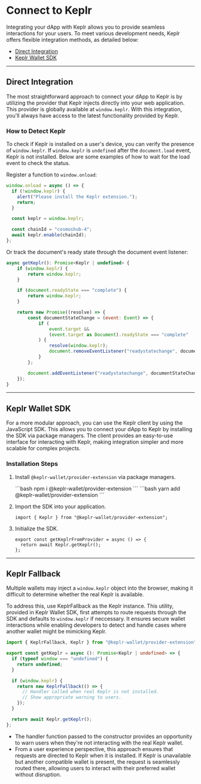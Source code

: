 
# Connect to Keplr

Integrating your dApp with Keplr allows you to provide seamless interactions for your users. To meet various development needs, Keplr offers flexible integration methods, as detailed below:

- [Direct Integration](#direct-integration)
- [Keplr Wallet SDK](#keplr-wallet-sdk)

---

## Direct Integration

The most straightforward approach to connect your dApp to Keplr is by utilizing the provider that Keplr injects directly into your web application. This provider is globally available at `window.keplr`. With this integration, you'll always have access to the latest functionality provided by Keplr.

### How to Detect Keplr

To check if Keplr is installed on a user's device, you can verify the presence of `window.keplr`. If `window.keplr` is `undefined` after the `document.load` event, Keplr is not installed. Below are some examples of how to wait for the load event to check the status.

Register a function to `window.onload`:

```javascript
window.onload = async () => {
  if (!window.keplr) {
    alert("Please install the Keplr extension.");
    return;
  }

  const keplr = window.keplr;

  const chainId = "cosmoshub-4";
  await keplr.enable(chainId);
};
```

Or track the document's ready state through the document event listener:

```javascript
async getKeplr(): Promise<Keplr | undefined> {
    if (window.keplr) {
        return window.keplr;
    }

    if (document.readyState === "complete") {
        return window.keplr;
    }

    return new Promise((resolve) => {
        const documentStateChange = (event: Event) => {
            if (
                event.target &&
                (event.target as Document).readyState === "complete"
            ) {
                resolve(window.keplr);
                document.removeEventListener("readystatechange", documentStateChange);
            }
        };

        document.addEventListener("readystatechange", documentStateChange);
    });
}
```

---

## Keplr Wallet SDK

For a more modular approach, you can use the Keplr client by using the JavaScript SDK. This allows you to connect your dApp to Keplr by installing the SDK via package managers. The client provides an easy-to-use interface for interacting with Keplr, making integration simpler and more scalable for complex projects.

### Installation Steps

1. Install `@keplr-wallet/provider-extension` via package managers.

   <Tabs>
     <TabItem value="npm" label="npm" default>
        ```bash
        npm i @keplr-wallet/provider-extension
        ```
     </TabItem>
     <TabItem value="yarn" label="Yarn">
        ```bash
        yarn add @keplr-wallet/provider-extension
        ```
     </TabItem>
   </Tabs>

2. Import the SDK into your application.

   ```tsx
   import { Keplr } from "@keplr-wallet/provider-extension";
   ```

3. Initialize the SDK.

   ```tsx
   export const getKeplrFromProvider = async () => {
     return await Keplr.getKeplr();
   };
   ```

---

## Keplr Fallback

Multiple wallets may inject a `window.keplr` object into the browser, making it difficult to determine whether the real Keplr is available.

To address this, use KeplrFallback as the Keplr instance. This utility, provided in Keplr Wallet SDK, first attempts to route requests through the SDK and defaults to `window.keplr` if neccessary. It ensures secure wallet interactions while enabling developers to detect and handle cases where another wallet might be mimicking Keplr. 

```typescript
import { KeplrFallback, Keplr } from "@keplr-wallet/provider-extension";

export const getKeplr = async (): Promise<Keplr | undefined> => {
  if (typeof window === "undefined") {
    return undefined;
  }

  if (window.keplr) {
    return new KeplrFallback(() => {
      // Handler called when real Keplr is not installed.
      // Show appropriate warning to users.
    });
  }

  return await Keplr.getKeplr();
};
```

- The handler function passed to the constructor provides an opportunity to warn users when they're not interacting with the real Keplr wallet.
- From a user experience perspective, this approach ensures that requests are directed to Keplr when it is installed. If Keplr is unavailable but another compatible wallet is present, the request is seamlessly routed there, allowing users to interact with their preferred wallet without disruption.
